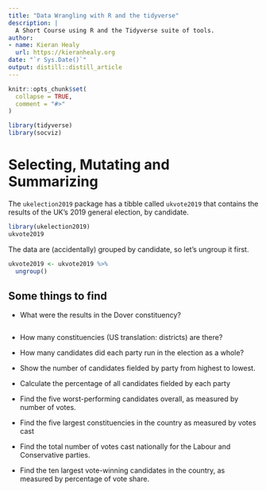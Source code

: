 ```yaml
---
title: "Data Wrangling with R and the tidyverse"
description: |
  A Short Course using R and the Tidyverse suite of tools.
author:
- name: Kieran Healy
  url: https://kieranhealy.org
date: "`r Sys.Date()`"
output: distill::distill_article
---
```


<!-- README.md is generated from README.Rmd. Please edit that file -->

```r
knitr::opts_chunk$set(
  collapse = TRUE,
  comment = "#>"
)
```


```r
library(tidyverse)
library(socviz)
```

# Selecting, Mutating and Summarizing

The `ukelection2019` package has a tibble called `ukvote2019` that contains the results of the UK's 2019 general election, by candidate. 

```r
library(ukelection2019)
ukvote2019
```

The data are (accidentally) grouped by candidate, so let's ungroup it first.

```r
ukvote2019 <- ukvote2019 %>% 
  ungroup()
```

## Some things to find

- What were the results in the Dover constituency?

```r

```


- How many constituencies (US translation: districts) are there?

- How many candidates did each party run in the election as a whole?

- Show the number of candidates fielded by party from highest to lowest.

- Calculate the percentage of all candidates fielded by each party

- Find the five worst-performing candidates overall, as measured by number of votes.

- Find the five largest constituencies in the country as measured by votes cast

- Find the total number of votes cast nationally for the Labour and Conservative parties.

- Find the ten largest vote-winning candidates in the country, as measured by percentage of vote share.




